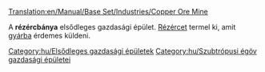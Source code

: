 [[Translation:en/Manual/Base Set/Industries/Copper Ore Mine]]

{{hu/Gazdasági épületek|kép=en/Copperoremine.png
|név=Rézércbánya
|klíma=[[hu/Manual/Éghajlatok#Szubtrópusi|szubtrópusi]]
|elfogad=---
|előállít=[[hu/Manual/Base Set/Cargos/Rézérc|rézércet]]
}}
A '''rézércbánya''' elsődleges gazdasági épület. [[hu/Manual/Base Set/Cargos/Rézérc|Rézércet]] termel ki, amit [[hu/Manual/Base Set/Industries/Gyár|gyárba]] érdemes küldeni.

{{hu/Navbox Gazdasági épületek}}

[[Category:hu/Elsődleges gazdasági épületek]]
[[Category:hu/Szubtrópusi égöv gazdasági épületei]]
